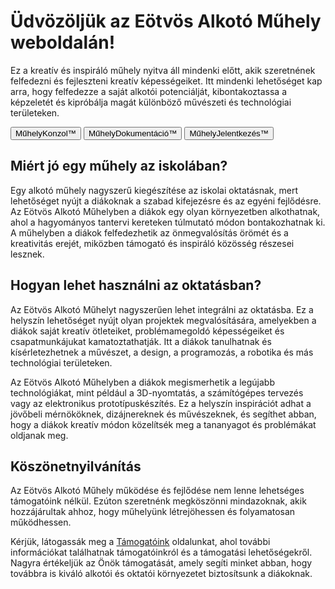 
# Üdvözöljük az Eötvös Alkotó Műhely weboldalán!

Ez a kreatív és inspiráló műhely nyitva áll mindenki előtt, akik szeretnének felfedezni és fejleszteni kreatív képességeiket. Itt mindenki lehetőséget kap arra, hogy felfedezze a saját alkotói potenciálját, kibontakoztassa a képzeletét és kipróbálja magát különböző művészeti és technológiai területeken.

<div
  style={{
    display: "flex",
    gap: "10px",
    marginTop: "15px",
    padding: "5px",
    flexWrap: "wrap",
  }}
>
  <Link href="https://konzol.e5vosalkoto.eu">
    <button className="muhelykonzol">MűhelyKonzol™</button>
  </Link>
  <Link href="https://doku.e5vosalkoto.eu">
    <button className="muhelydokumentacio">MűhelyDokumentáció™</button>
  </Link>
  <Link href="https://jelentkezes.e5vosalkoto.eu">
    <button className="muhelydokumentacio">MűhelyJelentkezés™</button>
  </Link>
</div>

## Miért jó egy műhely az iskolában?

Egy alkotó műhely nagyszerű kiegészítése az iskolai oktatásnak, mert lehetőséget nyújt a diákoknak a szabad kifejezésre és az egyéni fejlődésre. Az Eötvös Alkotó Műhelyben a diákok egy olyan környezetben alkothatnak, ahol a hagyományos tantervi kereteken túlmutató módon bontakozhatnak ki. A műhelyben a diákok felfedezhetik az önmegvalósítás örömét és a kreativitás erejét, miközben támogató és inspiráló közösség részesei lesznek.

## Hogyan lehet használni az oktatásban?

Az Eötvös Alkotó Műhelyt nagyszerűen lehet integrálni az oktatásba. Ez a helyszín lehetőséget nyújt olyan projektek megvalósítására, amelyekben a diákok saját kreatív ötleteiket, problémamegoldó képességeiket és csapatmunkájukat kamatoztathatják. Itt a diákok tanulhatnak és kísérletezhetnek a művészet, a design, a programozás, a robotika és más technológiai területeken.

Az Eötvös Alkotó Műhelyben a diákok megismerhetik a legújabb technológiákat, mint például a 3D-nyomtatás, a számítógépes tervezés vagy az elektronikus prototípuskészítés. Ez a helyszín inspirációt adhat a jövőbeli mérnököknek, dizájnereknek és művészeknek, és segíthet abban, hogy a diákok kreatív módon közelítsék meg a tananyagot és problémákat oldjanak meg.

## Köszönetnyilvánítás

Az Eötvös Alkotó Műhely működése és fejlődése nem lenne lehetséges támogatóink nélkül. Ezúton szeretnénk megköszönni mindazoknak, akik hozzájárultak ahhoz, hogy műhelyünk létrejöhessen és folyamatosan működhessen.

Kérjük, látogassák meg a [Támogatóink](/tamogatok) oldalunkat, ahol további információkat találhatnak támogatóinkról és a támogatási lehetőségekről. Nagyra értékeljük az Önök támogatását, amely segíti minket abban, hogy továbbra is kiváló alkotói és oktatói környezetet biztosítsunk a diákoknak.
